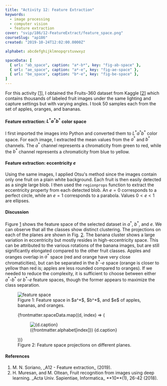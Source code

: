 ```yaml
---
title: "Activity 12: Feature Extraction"
keywords:
  - image processing
  - computer vision
  - feature extraction
cover: "svip/186/12-FeatureExtract/feature_space.png"
courseSlug: "ap186"
created: "2019-10-24T12:02:00.0000Z"

alphabet: abcdefghijklmnopqrstuvwxyz

spaceData: [
  { url: "ab_space", caption: "a*-b*", key: "fig-ab-space" },
  { url: "ae_space", caption: "a*-e", key: "fig-ae-space" },
  { url: "be_space", caption: "b*-e", key: "fig-be-space" },
]
---
```



For this activity [[1](#Soriano2019)], I obtained the Fruits-360 dataset from Kaggle [[2](#Muresan2018)] which contains
thousands of labeled fruit images under the same lighting and capture settings but with varying angles. I took 50
samples each from the set of apples, oranges, and bananas.

#### Feature extraction: $L^*a^*b^*$ color space

I first imported the images into Python and converted them to $L^*a^*b^*$ color space. For each image, I extracted the
mean values from the $a^*$ and $b^*$ channels. The $a^*$ channel represents a chromaticity from green to red, while the
$b^*$ channel represents a chromaticity from blue to yellow.

#### Feature extraction: eccentricity $e$

Using the same images, I applied Otsu's method since the images contain only one fruit on a plain white background. Each
fruit is then easily detected as a single large blob. I then used the `regionprops` function to extract the eccentricity
property from each detected blob. An $e = 0$ corresponds to a perfect circle, while an $e = 1$ corresponds to a
parabola. Values $0 < e < 1$ are ellipses.

#### Discussion
Figure&nbsp;[1](#fig-feature-space) shows the feature space of the selected dataset in $a^*$, $b^*$, and $e$. We can observe
that all the classes show distinct clustering. The projections on each of the planes are shown in
Fig.&nbsp;[2](#fig-projections). The banana cluster shows a large variation in eccentricity but mostly resides in
high-eccentricity space. This can be attributed to the various rotations of the banana images, but are still
significantly elongated compared to the other fruit classes. Apples and oranges overlap in $a^*$ space (red and orange
have very close chromaticities), but can be separated in the $b^*$-$e$ space (orange is closer to yellow than red is;
apples are less rounded compared to oranges). If we needed to reduce the complexity, it is sufficient to choose between
either $a^*$-$b^*$ or $b^*$-$e$ feature spaces, though the former appears to maximize the class separation.

<figure id="fig-feature-space" class="container">
  <img
    src={buildCldUrl(`svip/186/12-FeatureExtract/feature_space.png`)}
    alt="feature space"
    class="mx-auto"
  />
  <figcaption class="text-center">
    Figure 1: Feature space in $a^*$, $b^*$, and $e$ of apples, bananas, and oranges.
  </figcaption>
</figure>

<figure id="fig-segment" class="container grid grid-cols-3 gap-4">
  {frontmatter.spaceData.map((d, index) => (
    <figure id={d.key}>
      <img
        src={buildCldUrl(`svip/186/12-FeatureExtract/${d.url}`)}
        alt={d.caption}
      />
      <figcaption class="text-center">
        ({frontmatter.alphabet[index]}) {d.caption}
      </figcaption>
    </figure>
  ))}
  <figcaption class="col-span-3 text-center">
    Figure 2: Feature space projections on different planes.
  </figcaption>
</figure>

#### References

<ol className="reference">
  <li id="Soriano2019">M. N. Soriano, _A12 - Feature extraction_ (2019).</li>
  <li id="Muresan2018">
    H. Muresan, and M. Oltean, Fruit recognition from images using deep learning.
    _Acta Univ. Sapientiae, Informatica_ **10**(1), 26-42 (2018).
  </li>
</ol>
